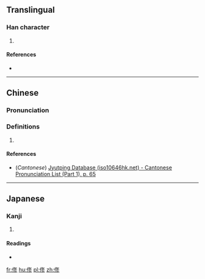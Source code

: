 ==Translingual==

===Han character===
{{Han char|rn=9|rad=人|as=07|sn=9|four=|canj=人竹水竹 (OHEH)|ids=⿰[[亻]]⿱[[攵]][[彡]]}}

# {{defn|Han|sort=人07}}

====References====
* {{Han ref|kx=0106.041|dkj=00716|dj=0225.060|hdz=10152.010|uh=4FE2|ud=20450}}

----

==Chinese==
{{zh-forms}}

===Pronunciation===
{{zh-pron
|m=xiū
|c=sau1
|mc=
|oc=
|ma=
|cat=
}}

===Definitions===
# {{rfdef|lang=zh}}

====References====
*(''Cantonese'') [http://www.iso10646hk.net/jp/document/download.jsp Jyutping Database (iso10646hk.net) - Cantonese Pronunciation List (Part 1), p. 65]

----

==Japanese==

===Kanji===
{{ja-kanji|grade=|rs=人07}}

# {{defn|lang=ja|sort=人07}}

====Readings====
* {{ja-readings|on=[[しゅう]] (shū)|kun=[[おさめる]] (osameru), [[おさまる]] (osamaru)}}

[[fr:俢]]
[[hu:俢]]
[[pl:俢]]
[[zh:俢]]